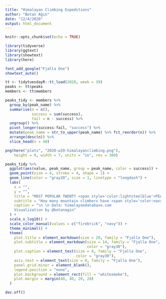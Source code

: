 ```yaml
---
title: "Himalayan Climbing Expeditions"
author: "Botan Ağın"
date: "12/4/2020"
output: html_document
---
```


```r
knitr::opts_chunk$set(echo = TRUE)
```

```r
library(tidyverse)
library(ggtext)
library(showtext)
library(here)
```

```r
font_add_google("Fjalla One")
showtext_auto()
```

```r
tt <- tidytuesdayR::tt_load(2020, week = 39)
peaks <- tt$peaks
members <- tt$members
```

```r
peaks_tidy <- members %>% 
  group_by(peak_name) %>% 
  summarise(n = n(),
            success = sum(success),
            fail = n - success) %>% 
  ungroup() %>% 
  pivot_longer(success:fail, "success") %>% 
  mutate(peak_name = str_to_upper(peak_name) %>% fct_reorder(n)) %>% 
  arrange(desc(n)) %>% 
  slice_head(n = 40) 
```

```r
png(here("plots", "2020-w39-himalayanclimbing.png"), 
    height = 9, width = 7, units = "in", res = 300)

peaks_tidy %>% 
  ggplot(aes(value, peak_name, group = peak_name, color = success)) +
  geom_point(size = 4, stroke = 4, shape = 1) +
  geom_line(color = "gray20", size = 1, linetype = "longdash") +
  labs(
    x = "",
    y = "",
    title = "MOST POPULAR TWENTY <span style='color:lightsteelblue'>PEAKS</span>",
    subtitle = "How many mountain climbers have <span style='color:navy'>succeeded</span> or <span style='color:firebrick'>failed</span> <br> with their attempted on the most popular twenty <span style='color:black'>Himalayan</span> peaks",
    caption = "\n \n Data: himalayandatabase.com
    Visualization by @botanagin"
  ) +
  scale_x_log10() + 
  scale_color_manual(values = c("firebrick", "navy")) +
  theme_minimal() +
  theme(
    plot.title = element_markdown(size = 20, family = "Fjalla One"),
    plot.subtitle = element_markdown(size = 14, family = "Fjalla One", 
                                     color = "gray30"),
    plot.caption = element_text(size = 8, family = "Fjalla One",
                                color = "gray30"),
    axis.text = element_text(size = 9, family = "Fjalla One"),
    panel.grid.minor = element_blank(),
    legend.position = "none",
    plot.background = element_rect(fill = "whitesmoke"),
    plot.margin = margin(40, 40, 20, 20)
  )

dev.off()
```